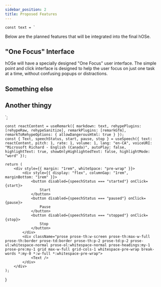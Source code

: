 ```yaml
---
sidebar_position: 2
title: Proposed Features
---
```





	const text = `
Below are the planned features that will be integrated into the final hOSe.
## "One Focus" Interface
hOSe will have a specially designed "One Focus" user interface. The simple point and click interface is designed to help the user focus on just one task at a time, without confusing popups or distractions.
## Something else

## Another thingy
`;

	const reactContent = useRemark({ markdown: text, rehypePlugins: [rehypeRaw, rehypeSanitize], remarkPlugins: [remarkGfm], remarkToRehypeOptions: { allowDangerousHtml: true } });
	const { Text, speechStatus, start, pause, stop } = useSpeech({ text: reactContent, pitch: 1, rate: 1, volume: 1, lang: "en-CA", voiceURI: "Microsoft Richard - English (Canada)", autoPlay: false, highlightText: true, showOnlyHighlightedText: false, highlightMode: "word" });

	return (
		<div style={{ margin: "1rem", whiteSpace: "pre-wrap" }}>
			<div style={{ display: "flex", columnGap: "1rem", marginBottom: "1rem" }}>
				<button disabled={speechStatus === "started"} onClick={start}>
					Start
				</button>
				<button disabled={speechStatus === "paused"} onClick={pause}>
					Pause
				</button>
				<button disabled={speechStatus === "stopped"} onClick={stop}>
					Stop
				</button>
			</div>
			<div className="prose prose-th:w-screen prose-th:max-w-full prose-th:border prose-td:border prose-th:p-2 prose-td:p-2 prose-ul:whitespace-normal prose-ol:whitespace-normal prose-headings:my-1 prose-pre:my-1 grid max-w-full grid-cols-1 whitespace-pre-wrap break-words *:my-0 *:w-full *:whitespace-pre-wrap">
				<Text />
			</div>
		</div>
	);
}